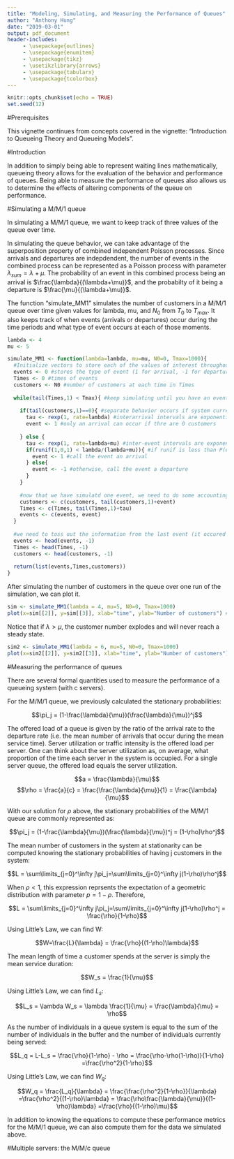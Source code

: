 ```yaml
---
title: "Modeling, Simulating, and Measuring the Performance of Queues"
author: "Anthony Hung"
date: "2019-03-01"
output: pdf_document
header-includes:
     - \usepackage{outlines}
     - \usepackage{enumitem}
     - \usepackage{tikz}
     - \usetikzlibrary{arrows}
     - \usepackage{tabularx}
     - \usepackage{tcolorbox}
---
```


```r
knitr::opts_chunk$set(echo = TRUE)
set.seed(12)
```

#Prerequisites

This vignette continues from concepts covered in the vignette: "Introduction to Queueing Theory and Queueing Models".

#Introduction

In addition to simply being able to represent waiting lines mathematically, queueing theory allows for the evaluation of the behavior and performance of queues. Being able to measure the performance of queues also allows us to determine the effects of altering components of the queue on performance.

#Simulating a M/M/1 queue

In simulating a M/M/1 queue, we want to keep track of three values of the queue over time. 

\begin{outline}[enumerate]
   \1 Arrival times of customers
   \1 Departure times of customers
   \1 The number of customers in the system at every moment of arrivals or departures
\end{outline}

In simulating the queue behavior, we can take advantage of the superposition property of combined independent Poisson processes. Since arrivals and departures are indepdendent, the number of events in the combined process can be represented as a Poisson process with parameter $\lambda_{sum} = \lambda + \mu$. The probability of an event in this combined process being an arrival is $\frac{\lambda}{(\lambda+\mu)}$, and the probabilty of it being a departure is $\frac{\mu}{(\lambda+\mu)}$.

The function "simulate_MM1" simulates the number of customers in a M/M/1 queue over time given values for lambda, mu, and $N_0$ from $T_0$ to $T_{max}$. It also keeps track of when events (arrivals or departures) occur during the time periods and what type of event occurs at each of those moments.

```r
lambda <- 4
mu <- 5

simulate_MM1 <- function(lambda=lambda, mu=mu, N0=0, Tmax=1000){
  #Initialize vectors to store each of the values of interest throughout the simulation
  events <- 0 #stores the type of event (1 for arrival, -1 for departure)
  Times <- 0 #times of events
  customers <- N0 #number of customers at each time in Times
  
  while(tail(Times,1) < Tmax){ #keep simulating until you have an event at a time greater than Tmax
    
    if(tail(customers,1)==0){ #separate behavior occurs if system currently has 0 customers
      tau <- rexp(1, rate=lambda) #interarrival intervals are exponentially distributed
      event <- 1 #only an arrival can occur if thre are 0 customers
      
    } else {
      tau <- rexp(1, rate=lambda+mu) #inter-event intervals are exponentially distributed
      if(runif(1,0,1) < lambda/(lambda+mu)){ #if runif is less than P(event = arrival)...
        event <- 1 #call the event an arrival
      } else{ 
        event <- -1 #otherwise, call the event a departure
      }
    }
    
    #now that we have simulatd one event, we need to do some accounting
    customers <- c(customers, tail(customers,1)+event)
    Times <- c(Times, tail(Times,1)+tau)
    events <- c(events, event)
  }
  
  #we need to toss out the information from the last event (it occured after Tmax)
  events <- head(events, -1)
  Times <- head(Times, -1)
  customers <- head(customers, -1)
  
  return(list(events,Times,customers))
}
```

After simulating the number of customers in the queue over one run of the simulation, we can plot it.

```r
sim <- simulate_MM1(lambda = 4, mu=5, N0=0, Tmax=1000)
plot(x=sim[[2]], y=sim[[3]], xlab="time", ylab="Number of customers") #number of customers vs time
```

Notice that if $\lambda > \mu$, the customer number explodes and will never reach a steady state.

```r
sim2 <- simulate_MM1(lambda = 6, mu=5, N0=0, Tmax=1000)
plot(x=sim2[[2]], y=sim2[[3]], xlab="time", ylab="Number of customers") #number of customers vs time
```

#Measuring the performance of queues

There are several formal quantities used to measure the performance of a queueing system (with c servers).

\begin{outline}[enumerate]
   \1 $\pi_j$ := The stationary probability that there are j customers in the system
   \1 $a$ := Offered load. The mean number of requests per service time.
   \1 $\rho$ := Server utilization or traffic intensity. Offered load per server ($a/c$).
   \1 $L$ := Mean number of customers in the system, including those in the buffer and at servers.
   \1 $L_s$ := Mean number of customers being served.
   \1 $L_q$ := Mean number of customers waiting in the buffer.
   \1 $W$ := Mean length of time between a customer's arrival and the customer's departure from the system.
   \1 $W_s$ := Mean length of time a customer spends at the server.
   \1 $W_q$ := Mean length of time between a customer's arrival and when the customer's service starts.
\end{outline}

\vspace{5mm}

\begin{center} 
\textbf{Here are the equations for the performance metrics for a M/M/1 queue}
\end{center}

\underline{$\pi_j$}

For the M/M/1 queue, we previously calculated the stationary probabilities:

$$\pi_j = (1-\frac{\lambda}{\mu})(\frac{\lambda}{\mu})^j$$

\underline{$a$, $\rho$}

The offered load of a queue is given by the ratio of the arrival rate to the departure rate (i.e. the mean number of arrivals that occur during the mean service time).  Server utilization or traffic intensity is the offered load per server. One can think about the server utilization as, on average, what proportion of the time each server in the system is occupied. For a single server queue, the offered load equals the server utilization.

$$a = \frac{\lambda}{\mu}$$
$$\rho = \frac{a}{c} = \frac{\frac{\lambda}{\mu}}{1} = \frac{\lambda}{\mu}$$

With our solution for $\rho$ above, the stationary probabilities of the M/M/1 queue are commonly represented as:

$$\pi_j = (1-\frac{\lambda}{\mu})(\frac{\lambda}{\mu})^j = (1-\rho)\rho^j$$

\begin{tcolorbox}

\begin{center} 
\textbf{A brief interlude: Little's Law}
\end{center}

Little's law states that the long-term average of the number of customers in any queue at stationarity is equal to the long-term average arrival rate $\lambda$ multiplied by the average time that a customer spends in the system. Expressed algebraically using our defined variables:

$$L = \lambda W$$

Little's law also holds for the number of customers being served and for the number of customers waiting in the queue buffer:

$$L_s = \lambda W_s$$
$$L_q = \lambda W_q$$


Little's Law was originally presented by John Little in 1954 without proof, but multiple proofs of the relationship have been published since (https://pubsonline.informs.org/doi/abs/10.1287/opre.20.6.1115). We can make use of the relationships stated in Little's Law in working with the last four performance measures.

\end{tcolorbox}

\underline{$L$, $W$}

The mean number of customers in the system at stationarity can be computed knowing the stationary probabilities of having j customers in the system:

$$L = \sum\limits_{j=0}^\infty j\pi_j=\sum\limits_{j=0}^\infty j(1-\rho)\rho^j$$

When $\rho < 1$, this expression reprsents the expectation of a geometric distribution with parameter $p=1-\rho$. Therefore,

$$L = \sum\limits_{j=0}^\infty j\pi_j=\sum\limits_{j=0}^\infty j(1-\rho)\rho^j = \frac{\rho}{1-\rho}$$

Using Little's Law, we can find W:

$$W=\frac{L}{\lambda} = \frac{\rho}{(1-\rho)\lambda}$$

\underline{$L_s$, $W_s$}

The mean length of time a customer spends at the server is simply the mean service duration:

$$W_s = \frac{1}{\mu}$$

Using Little's Law, we can find $L_s$:

$$L_s = \lambda W_s = \lambda \frac{1}{\mu} = \frac{\lambda}{\mu} = \rho$$

\underline{$L_q$, $W_q$}

As the number of individuals in a queue system is equal to the sum of the number of individuals in the buffer and the number of individuals currently being served:

$$L_q = L-L_s = \frac{\rho}{1-\rho} - \rho = \frac{\rho-\rho(1-\rho)}{1-\rho} =\frac{\rho^2}{1-\rho}$$

Using Little's Law, we can find $W_q$:

$$W_q = \frac{L_q}{\lambda} =  \frac{\frac{\rho^2}{1-\rho}}{\lambda} =\frac{\rho^2}{(1-\rho)\lambda} = \frac{\rho\frac{\lambda}{\mu}}{(1-\rho)\lambda} =\frac{\rho}{(1-\rho)\mu}$$

\vspace{5mm}

\begin{center} 
\textbf{Measuring performance from simulated queue data}
\end{center}

In addition to knowing the equations to compute these performance metrics for the M/M/1 queue, we can also compute them for the data we simulated above.



#Multiple servers: the M/M/c queue

